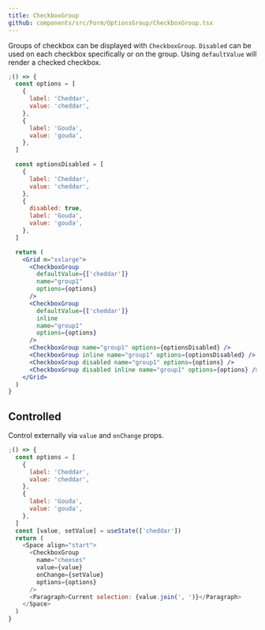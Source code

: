 ```yaml
---
title: CheckboxGroup
github: components/src/Form/OptionsGroup/CheckboxGroup.tsx
---
```


Groups of checkbox can be displayed with `CheckboxGroup`. `Disabled` can be used on each checkbox specifically or on the group. Using `defaultValue` will render a checked checkbox.

```jsx
;() => {
  const options = [
    {
      label: 'Cheddar',
      value: 'cheddar',
    },
    {
      label: 'Gouda',
      value: 'gouda',
    },
  ]

  const optionsDisabled = [
    {
      label: 'Cheddar',
      value: 'cheddar',
    },
    {
      disabled: true,
      label: 'Gouda',
      value: 'gouda',
    },
  ]

  return (
    <Grid m="xxlarge">
      <CheckboxGroup
        defaultValue={['cheddar']}
        name="group1"
        options={options}
      />
      <CheckboxGroup
        defaultValue={['cheddar']}
        inline
        name="group1"
        options={options}
      />
      <CheckboxGroup name="group1" options={optionsDisabled} />
      <CheckboxGroup inline name="group1" options={optionsDisabled} />
      <CheckboxGroup disabled name="group1" options={options} />
      <CheckboxGroup disabled inline name="group1" options={options} />
    </Grid>
  )
}
```

## Controlled

Control externally via `value` and `onChange` props.

```js
;() => {
  const options = [
    {
      label: 'Cheddar',
      value: 'cheddar',
    },
    {
      label: 'Gouda',
      value: 'gouda',
    },
  ]
  const [value, setValue] = useState(['cheddar'])
  return (
    <Space align="start">
      <CheckboxGroup
        name="cheeses"
        value={value}
        onChange={setValue}
        options={options}
      />
      <Paragraph>Current selection: {value.join(', ')}</Paragraph>
    </Space>
  )
}
```
